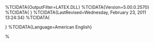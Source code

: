 
\usepackage{graphicx}

\setcounter{MaxMatrixCols}{10}
%TCIDATA{OutputFilter=LATEX.DLL}
%TCIDATA{Version=5.00.0.2570}
%TCIDATA{<META NAME="SaveForMode" CONTENT="1">}
%TCIDATA{LastRevised=Wednesday, February 23, 2011 13:24:34}
%TCIDATA{<META NAME="GraphicsSave" CONTENT="32">}
%TCIDATA{Language=American English}

\pagestyle{fancy}
\setmarginsrb{20mm}{0mm}{20mm}{25mm}{12mm}{11mm}{0mm}{11mm}
\lhead{MS4024} \rhead{Mr. Kevin O'Brien}
\chead{Numerical Computation}
%\input{tcilatex}

\begin{document}

\tableofcontents
\newpage


\begin{verbatim}
\end{verbatim}
\newpage
\section{Monty Hall Problem}
Suppose that there are three closed doors on the set of the  \textbf{\emph{Let's Make a Deal}}, a TV game show presented by Monty Hall. Behind one of these doors is a car; behind the other two are goats. The contestant does not know where the car is, but Monty Hall does.

The contestant selects a door, but not the outcome is not immediately evident. Monty opens one of the remaining ``wrong" doors. If the contestant has already chosen the correct door, Monty is equally likely to open either of the two remaining doors.

After Monty has shown a goat behind the door that he opens, the contestant is always given the option to switch doors. What is the probability of winning the car if she stays with her first choice? What if she decides to switch?



\subsection{Implementation (part 1)}
We have 3 doors to choose from, so we will define a numeric sequence between 1 and 3. The command \texttt{\textbf{sample(,n)}} takes a sample of size n from a specified set of values. Here we just want to select one door to be our "correct door" and another to be ``selected" door (i.e. the contestant selects)

These events are independent. We will perform the selection for both doors separately, but this can be implemented in one command.


\begin{framed}
\begin{verbatim}
Doors = 1:3
Correct = sample(Doors,1)
Choice = sample(Doors,1)
\end{verbatim}
\end{framed}

A wrong door must be selected to be opened. The door selected by the contestant can't be chosen. First let us select the doors that must stay closed, then find the ones we can choose from to open

\begin{framed}
\begin{verbatim}
StayClosed = union(Correct, Choice)
CanOpen = setdiff(Doors, StayClosed)
\end{verbatim}
\end{framed}

The \texttt{R} command \texttt{\textbf{sample()}} poses an interesting problem. Lets look at the help file to see what it is.

Create a single element vector (let's call it \texttt{\textbf{Vec}}, with that single element being 4. Now sample a single value from that data set. You may expect to get 4 each time, but \texttt{R} doesnâ€™t work that way in this instance.

\begin{framed}
\begin{verbatim}
Vec=c(4)
sample(Vec,1)
\end{verbatim}
\end{framed}

\begin{verbatim}
> sample(Vec,1)
[1] 3
> sample(Vec,1)
[1] 4
> sample(Vec,1)
[1] 1
\end{verbatim}
To overcome this we need some control statements. Now we have the doors we are able to open.

\begin{framed}
\begin{verbatim}
if(length(CanOpen)>1)
{
Open = sample(CanOpen,1)
}else {Open=CanOpen}
\end{verbatim}
\end{framed}


\begin{framed}
\begin{verbatim}
NotOpen = setdiff(Doors,Open)

Stick = Choice
    #The previous statement is to aid the narrative.

Switch = setdiff(NotOpen,Choice)

# Was sticking the right decision? Or was switching?
# The following logicial statements  will tell us.

Stick==Choice
Switch==Choice
\end{verbatim}
\end{framed}


\subsection{Writing a Function}
We are going to create a function \texttt{\textbf{MHfunc()}} to help us simulate a solution for the Monty Hall Problem. The function is constructed using \texttt{R} code we have seen already. The output of the function is returned as a data frame, with three columns:
\begin{description}
\item[Correct] : The number of the correct door.
\item[Choice] :  The door that the contestant chose originally, and the door selected if the contestant decided to ``stick".
\item[Switch] : The door selected if the contestant chose to ``switch".
\end{description}
Necessarily the Correct option must correspond with a value in one of the other two columns.
\begin{framed}
\begin{verbatim}
MHfunc <- function(numdoors=3){
 Doors = 1:numdoors
 Correct = sample(Doors,1)
 Choice = sample(Doors,1)

 StayClosed = union(Correct, Choice)
 CanOpen = setdiff(Doors, StayClosed)

 if(length(CanOpen)>1)
    {
    Open = sample(CanOpen,1) #Problem here
    }else {Open=CanOpen}

 NotOpen = setdiff(Doors,Open)
 Switch = setdiff(NotOpen,Choice)


 MHoutput=c(Correct,Choice,Switch)
 names(MHoutput)= c("Correct","Choice","Switch")
 return(MHoutput)
}
MHfunc()

\end{verbatim}
\end{framed}

No arguments are needed to be passed to the function. The output should appear something like this:
\begin{verbatim}
> MHfunc()
  Correct Choice Switch
1       1      2      1
> MHfunc()
  Correct Choice Switch
1       1      3      1
> MHfunc()
  Correct Choice Switch
1       3      3      1
\end{verbatim}

\subsection{Transforming logical values}

The \texttt{R} command \texttt{\textbf{as.numeric()}} can be use to convert logical values, such as TRUE or FALSE into binary form (i.e. 1 and 0).

\begin{framed}
\begin{verbatim}
LogVec=c(TRUE,FALSE,TRUE)
as.numeric(LogVec)
\end{verbatim}
\end{framed}
\begin{verbatim}
> output = MHfunc()
> output
Correct  Choice  Switch
      1       2       1
> output[1]
Correct
      1
> output[2]
Choice
     2
> output[1]==output[2]
Correct
  FALSE
> output[1]==output[3]
Correct
   TRUE
> as.numeric(output[1]==output[2])
[1] 0
> as.numeric(output[1]==output[3])
[1] 1
   >
\end{verbatim}

\subsection{A Simulation Study of the Monty Hall Problem}

Let us perform a simulation study of the Monty Hall problem. We are putting the code we have written already, placed in a \texttt{\textbf{for}} loop, although we alter the ending to make for more readable output.

\begin{framed}
\begin{verbatim}
StickCount = 0
SwitchCount = 0
M=1000

for(i in 1:M)
 {
 output=MHfunc()
 Correct=output[1]
 Choice=output[2]
 Switch=output[3]
 # Install counters for both â€œcount variablesâ€

 StickCount = StickCount + as.numeric(Choice  ==  Correct)
 SwitchCount = SwitchCount + as.numeric(Switch  ==  Correct)
}
StickCount
SwitchCount
\end{verbatim}
\end{framed}

The output of this program would look like this. The proportion is approximately 2 to 1 in favour of the switching option.
\begin{verbatim}
> StickCount
[1] 323
> SwitchCount
[1] 677
\end{verbatim}
\newpage
%---------------------------------------------------------------%
\section{Gambler's Ruin}

Consider a gambler who starts with an initial fortune of \$1 and then on each successive gamble
either wins \$1 or loses \$1 independent of the past with probabilities p and q = 1-p respectively.

Suppose the gambler has a starting kitty of A.
This gamblers places bets with the “Banker”, who has an initial fortune B. We will look at the game from the perspective of the gambler only.
The Banker is, by convention, the richer of the two.

\begin{itemize}
\item Probability of successful gamble for gambler : p
\item Probability of unsuccessful gamble for gambler : q 	(where q =  1 - p )
\item Ratio of success probability to failure success:	$s = p / q$
\item Conventionally the game is biased in favour of the Banker (i.e. $q>p$ and $s<1$)
\end{itemize}

Let $R_n$ denote the Gambler’s total fortune after the $n-$th gamble.

If the Gambler wins the first game, his wealth becomes $R_n =A+1$.
If he loses the first gamble, his wealth becomes $R_n = A-1$.
The entire sum of money at stake is the “Jackpot” i.e.   $A+B$.
The game ends when the Gambler wins the Jackpot ($R_n = A+B$) or loses everything ($R_n = 0$).


\subsection{Simulation a Single Gamble}


To simulate one single bet, compute a single random number between 0 and 1.
\begin{framed}
\begin{verbatim}
runif(1)
\end{verbatim}
\end{framed}

Lets assume that the game is biased in favour of the Banker
p = 0.45 , q = 0.55.
If the number is less than 0.45, the gamble wins. Otherwise the Banker wins.

\begin{verbatim}
> runif(1)
[1] 0.1251274
>#Gambler Loses
>
> runif(1)
[1] 0.754075
>#Gambler wins
>
> runif(1)
[1] 0.2132148
>#Gambler Loses
>
> runif(1)
[1] 0.8306269
\end{verbatim}

%----------------------------------------------------------------------%
\newpage
Let A be the Gambler's Kitty at the start of the gambling.
Let B be the Banker's Wealth.
The probability of A winning a gamble is p.
The vector $R_n$ records the gambler's worth on an ongoing basis. At the start, The first value is A.
\begin{framed}
\begin{verbatim}

A=20;B=100;p=0.47
Rn=c(A)

probval = runif(1)

if (probval < p)
 {
 A = A+1; B =B-1
 }else{A=A-1;B=B+1}

#Save the values from each bet
Rn=c(Rn,A)
\end{verbatim}
\end{framed}
\newpage
Should the Gambler win the entire jackpot (A+B). The game would also cease. We include a \textbf{\texttt{break}} statement to stop the loop if the gambler wins the entire jackpot. A break statement will stop a loop if a certain logical condition is met.

\begin{framed}
\begin{verbatim}
A=20;B=100;p=0.47
Rn=c(A)
Total=A+B

while(A>0)
  {
  UnifVal=runif(1)

  if(UnifVal <= p)
     {
     A = A+1; B =B-1
     }else{A=A-1;B=B+1}
  Rn=c(Rn,A)
  if(A==Total){break}
  }
\end{verbatim}
\end{framed}
We can construct a plot to depict the gambler's ongoing fortunes in the game. We use a \texttt{for} loop, that implements the game, recording the duration of the game each time. The duration of each game is the dimension of the \texttt{Rn} vector, i.e. \texttt{length(Rn)}.


\begin{framed}
\begin{verbatim}
A.ini=20;B=100;p=0.47
M=1000
RnDist=numeric()
Total=A+B

for (i in 1:M)
    {
    Rn=numeric()
    Rn[1]=A
    A=A.ini
    while(A>0)
        {
       
        UnifVal=runif(1)

        if(UnifVal <= p)
            {
            A = A+1; B =B-1
            }else{A=A-1;B=B+1}
        Rn=c(Rn,A)
        if(A==Total){break}
        }
    RnDist=c(RnDist,length(Rn))
    }
    

\end{verbatim}
\end{framed}
\subsection{Distribution of Durations}
We can use for loop to get a sense of the duration (i.e. the number of rounds a game will last).
\newpage
\end{document}

